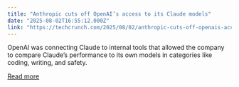 ```yaml
---
title: "Anthropic cuts off OpenAI’s access to its Claude models"
date: "2025-08-02T16:55:12.000Z"
link: "https://techcrunch.com/2025/08/02/anthropic-cuts-off-openais-access-to-its-claude-models/"
---
```


OpenAI was connecting Claude to internal tools that allowed the company to compare Claude’s performance to its own models in categories like coding, writing, and safety.

[Read more](https://techcrunch.com/2025/08/02/anthropic-cuts-off-openais-access-to-its-claude-models/)
